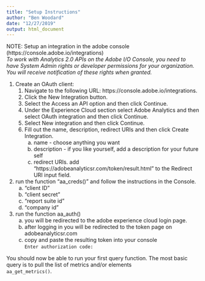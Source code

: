 ```yaml
---
title: "Setup Instructions"
author: "Ben Woodard"
date: "12/27/2019"
output: html_document
---
```


NOTE: Setup an integration in the adobe console (https://console.adobe.io/integrations)  
    *To work with Analytics 2.0 APIs on the Adobe I/O Console, you need to have System Admin rights or developer permissions for your organization. You will receive notification of these rights when granted.*

1. Create an OAuth client:  
    1. Navigate to the following URL: https://console.adobe.io/integrations.
    2. Click the New Integration button.
    3. Select the Access an API option and then click Continue.
    4. Under the Experience Cloud section select Adobe Analytics and then select OAuth integration and then click Continue.
    5. Select New integration and then click Continue.
    6. Fill out the name, description, redirect URIs and then click Create Integration.
        a. name - choose anything you want
        b. description - if you like yourself, add a description for your future self
        c. redirect URIs. add "https://adobeanalyticsr\.com/token/result\.html" to the Redirect URI input field.
2. run the function "aa_creds()" and follow the instructions in the Console. 
    a. "client ID"
    b. "client secret"
    c. "report suite id"
    d. "company id"
3. run the function aa_auth()
    a. you will be redirected to the adobe experience cloud login page. 
    b. after logging in you will be redirected to the token page on adobeanalyticsr.com
    c. copy and paste the resulting token into your console  
    `Enter authorization code: `
  
You should now be able to run your first query function. The most basic query is to pull the list of metrics and/or elements  
`aa_get_metrics()`.


